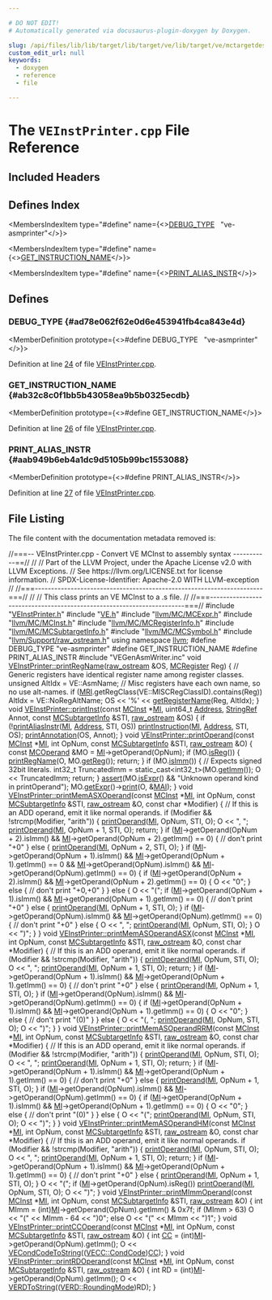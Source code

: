```yaml
---

# DO NOT EDIT!
# Automatically generated via docusaurus-plugin-doxygen by Doxygen.

slug: /api/files/lib/lib/target/lib/target/ve/lib/target/ve/mctargetdesc/veinstprinter-cpp
custom_edit_url: null
keywords:
  - doxygen
  - reference
  - file

---
```





# The `VEInstPrinter.cpp` File Reference

<DoxygenPage pluginConfig={pluginConfig}>



## Included Headers

<IncludesList>
<IncludesListItem
  filePath="VEInstPrinter.h"
  permalink="/docs/api/files/lib/lib/target/lib/target/ve/lib/target/ve/mctargetdesc/veinstprinter-h"
  isLocal="true" />
<IncludesListItem
  filePath="VE.h"
  permalink="/docs/api/files/lib/lib/target/lib/target/ve/ve-h"
  isLocal="true" />
<IncludesListItem
  filePath="llvm/MC/MCExpr.h"
  permalink="/docs/api/files/include/include/llvm/include/llvm/mc/mcexpr-h"
  isLocal="true" />
<IncludesListItem
  filePath="llvm/MC/MCInst.h"
  permalink="/docs/api/files/include/include/llvm/include/llvm/mc/mcinst-h"
  isLocal="true" />
<IncludesListItem
  filePath="llvm/MC/MCRegisterInfo.h"
  permalink="/docs/api/files/include/include/llvm/include/llvm/mc/mcregisterinfo-h"
  isLocal="true" />
<IncludesListItem
  filePath="llvm/MC/MCSubtargetInfo.h"
  permalink="/docs/api/files/include/include/llvm/include/llvm/mc/mcsubtargetinfo-h"
  isLocal="true" />
<IncludesListItem
  filePath="llvm/MC/MCSymbol.h"
  permalink="/docs/api/files/include/include/llvm/include/llvm/mc/mcsymbol-h"
  isLocal="true" />
<IncludesListItem
  filePath="llvm/Support/raw_ostream.h"
  permalink="/docs/api/files/include/include/llvm/include/llvm/support/raw-ostream-h"
  isLocal="true" />
<IncludesListItem
  filePath="VEGenAsmWriter.inc"
  permalink=""
  isLocal="true" />
</IncludesList>

## Defines Index

<MembersIndex>

<MembersIndexItem
  type="#define"
  name={<><a href="#ad78e062f62e0d6e453941fb4ca843e4d">DEBUG&#95;TYPE</a>&nbsp;&nbsp;&nbsp;&quot;ve-asmprinter&quot;</>}>
</MembersIndexItem>

<MembersIndexItem
  type="#define"
  name={<><a href="#ab32c8c0f1bb5b43058ea9b5b0325ecdb">GET&#95;INSTRUCTION&#95;NAME</a></>}>
</MembersIndexItem>

<MembersIndexItem
  type="#define"
  name={<><a href="#aab949b6eb4a1dc9d5105b99bc1553088">PRINT&#95;ALIAS&#95;INSTR</a></>}>
</MembersIndexItem>

</MembersIndex>


<SectionDefinition>

## Defines

### DEBUG&#95;TYPE {#ad78e062f62e0d6e453941fb4ca843e4d}

<MemberDefinition
  prototype={<>#define DEBUG&#95;TYPE&nbsp;&nbsp;&nbsp;&quot;ve-asmprinter&quot;</>}>

Definition at line <a href="#l00024">24</a> of file <a href="/docs/api/files/lib/lib/target/lib/target/ve/lib/target/ve/mctargetdesc/veinstprinter-cpp">VEInstPrinter.cpp</a>.
</MemberDefinition>

### GET&#95;INSTRUCTION&#95;NAME {#ab32c8c0f1bb5b43058ea9b5b0325ecdb}

<MemberDefinition
  prototype={<>#define GET&#95;INSTRUCTION&#95;NAME</>}>

Definition at line <a href="#l00026">26</a> of file <a href="/docs/api/files/lib/lib/target/lib/target/ve/lib/target/ve/mctargetdesc/veinstprinter-cpp">VEInstPrinter.cpp</a>.
</MemberDefinition>

### PRINT&#95;ALIAS&#95;INSTR {#aab949b6eb4a1dc9d5105b99bc1553088}

<MemberDefinition
  prototype={<>#define PRINT&#95;ALIAS&#95;INSTR</>}>

Definition at line <a href="#l00027">27</a> of file <a href="/docs/api/files/lib/lib/target/lib/target/ve/lib/target/ve/mctargetdesc/veinstprinter-cpp">VEInstPrinter.cpp</a>.
</MemberDefinition>

</SectionDefinition>

## File Listing

The file content with the documentation metadata removed is:

<ProgramListing>

<Link id="l00001" /><CodeLine lineNumber="1"><Highlight kind="comment">//===-- VEInstPrinter.cpp - Convert VE MCInst to assembly syntax -----------==//</Highlight><Highlight kind="normal"></Highlight></CodeLine>
<Link id="l00002" /><CodeLine lineNumber="2"><Highlight kind="normal"></Highlight><Highlight kind="comment">//</Highlight><Highlight kind="normal"></Highlight></CodeLine>
<Link id="l00003" /><CodeLine lineNumber="3"><Highlight kind="normal"></Highlight><Highlight kind="comment">// Part of the LLVM Project, under the Apache License v2.0 with LLVM Exceptions.</Highlight><Highlight kind="normal"></Highlight></CodeLine>
<Link id="l00004" /><CodeLine lineNumber="4"><Highlight kind="normal"></Highlight><Highlight kind="comment">// See https://llvm.org/LICENSE.txt for license information.</Highlight><Highlight kind="normal"></Highlight></CodeLine>
<Link id="l00005" /><CodeLine lineNumber="5"><Highlight kind="normal"></Highlight><Highlight kind="comment">// SPDX-License-Identifier: Apache-2.0 WITH LLVM-exception</Highlight><Highlight kind="normal"></Highlight></CodeLine>
<Link id="l00006" /><CodeLine lineNumber="6"><Highlight kind="normal"></Highlight><Highlight kind="comment">//</Highlight><Highlight kind="normal"></Highlight></CodeLine>
<Link id="l00007" /><CodeLine lineNumber="7"><Highlight kind="normal"></Highlight><Highlight kind="comment">//===----------------------------------------------------------------------===//</Highlight><Highlight kind="normal"></Highlight></CodeLine>
<Link id="l00008" /><CodeLine lineNumber="8"><Highlight kind="normal"></Highlight><Highlight kind="comment">//</Highlight><Highlight kind="normal"></Highlight></CodeLine>
<Link id="l00009" /><CodeLine lineNumber="9"><Highlight kind="normal"></Highlight><Highlight kind="comment">// This class prints an VE MCInst to a .s file.</Highlight><Highlight kind="normal"></Highlight></CodeLine>
<Link id="l00010" /><CodeLine lineNumber="10"><Highlight kind="normal"></Highlight><Highlight kind="comment">//</Highlight><Highlight kind="normal"></Highlight></CodeLine>
<Link id="l00011" /><CodeLine lineNumber="11"><Highlight kind="normal"></Highlight><Highlight kind="comment">//===----------------------------------------------------------------------===//</Highlight><Highlight kind="normal"></Highlight></CodeLine>
<Link id="l00012" /><CodeLine lineNumber="12"><Highlight kind="normal"></Highlight></CodeLine>
<Link id="l00013" /><CodeLine lineNumber="13"><Highlight kind="normal"></Highlight><Highlight kind="preprocessor">#include &quot;<a href="/docs/api/files/lib/lib/target/lib/target/ve/lib/target/ve/mctargetdesc/veinstprinter-h">VEInstPrinter.h</a>&quot;</Highlight><Highlight kind="normal"></Highlight></CodeLine>
<Link id="l00014" /><CodeLine lineNumber="14"><Highlight kind="normal"></Highlight><Highlight kind="preprocessor">#include &quot;<a href="/docs/api/files/lib/lib/target/lib/target/ve/ve-h">VE.h</a>&quot;</Highlight><Highlight kind="normal"></Highlight></CodeLine>
<Link id="l00015" /><CodeLine lineNumber="15"><Highlight kind="normal"></Highlight><Highlight kind="preprocessor">#include &quot;<a href="/docs/api/files/include/include/llvm/include/llvm/mc/mcexpr-h">llvm/MC/MCExpr.h</a>&quot;</Highlight><Highlight kind="normal"></Highlight></CodeLine>
<Link id="l00016" /><CodeLine lineNumber="16"><Highlight kind="normal"></Highlight><Highlight kind="preprocessor">#include &quot;<a href="/docs/api/files/include/include/llvm/include/llvm/mc/mcinst-h">llvm/MC/MCInst.h</a>&quot;</Highlight><Highlight kind="normal"></Highlight></CodeLine>
<Link id="l00017" /><CodeLine lineNumber="17"><Highlight kind="normal"></Highlight><Highlight kind="preprocessor">#include &quot;<a href="/docs/api/files/include/include/llvm/include/llvm/mc/mcregisterinfo-h">llvm/MC/MCRegisterInfo.h</a>&quot;</Highlight><Highlight kind="normal"></Highlight></CodeLine>
<Link id="l00018" /><CodeLine lineNumber="18"><Highlight kind="normal"></Highlight><Highlight kind="preprocessor">#include &quot;<a href="/docs/api/files/include/include/llvm/include/llvm/mc/mcsubtargetinfo-h">llvm/MC/MCSubtargetInfo.h</a>&quot;</Highlight><Highlight kind="normal"></Highlight></CodeLine>
<Link id="l00019" /><CodeLine lineNumber="19"><Highlight kind="normal"></Highlight><Highlight kind="preprocessor">#include &quot;<a href="/docs/api/files/include/include/llvm/include/llvm/mc/mcsymbol-h">llvm/MC/MCSymbol.h</a>&quot;</Highlight><Highlight kind="normal"></Highlight></CodeLine>
<Link id="l00020" /><CodeLine lineNumber="20"><Highlight kind="normal"></Highlight><Highlight kind="preprocessor">#include &quot;<a href="/docs/api/files/include/include/llvm/include/llvm/support/raw-ostream-h">llvm/Support/raw&#95;ostream.h</a>&quot;</Highlight><Highlight kind="normal"></Highlight></CodeLine>
<Link id="l00021" /><CodeLine lineNumber="21"><Highlight kind="normal"></Highlight></CodeLine>
<Link id="l00022" /><CodeLine lineNumber="22"><Highlight kind="normal"></Highlight><Highlight kind="keyword">using namespace </Highlight><Highlight kind="normal"><a href="/docs/api/namespaces/llvm">llvm</a>;</Highlight></CodeLine>
<Link id="l00023" /><CodeLine lineNumber="23"><Highlight kind="normal"></Highlight></CodeLine>
<Link id="l00024" /><CodeLine lineNumber="24" lineLink="#ad78e062f62e0d6e453941fb4ca843e4d"><Highlight kind="normal"></Highlight><Highlight kind="preprocessor">#define DEBUG&#95;TYPE &quot;ve-asmprinter&quot;</Highlight><Highlight kind="normal"></Highlight></CodeLine>
<Link id="l00025" /><CodeLine lineNumber="25"><Highlight kind="normal"></Highlight></CodeLine>
<Link id="l00026" /><CodeLine lineNumber="26" lineLink="#ab32c8c0f1bb5b43058ea9b5b0325ecdb"><Highlight kind="normal"></Highlight><Highlight kind="preprocessor">#define GET&#95;INSTRUCTION&#95;NAME</Highlight><Highlight kind="normal"></Highlight></CodeLine>
<Link id="l00027" /><CodeLine lineNumber="27" lineLink="#aab949b6eb4a1dc9d5105b99bc1553088"><Highlight kind="normal"></Highlight><Highlight kind="preprocessor">#define PRINT&#95;ALIAS&#95;INSTR</Highlight><Highlight kind="normal"></Highlight></CodeLine>
<Link id="l00028" /><CodeLine lineNumber="28"><Highlight kind="normal"></Highlight><Highlight kind="preprocessor">#include &quot;VEGenAsmWriter.inc&quot;</Highlight><Highlight kind="normal"></Highlight></CodeLine>
<Link id="l00029" /><CodeLine lineNumber="29"><Highlight kind="normal"></Highlight></CodeLine>
<Link id="l00030" /><CodeLine lineNumber="30" lineLink="/docs/api/classes/llvm/veinstprinter/#a28eb6ce8fefa02f3982efabe39094b09"><Highlight kind="normal"></Highlight><Highlight kind="keywordtype">void</Highlight><Highlight kind="normal"> <a href="/docs/api/classes/llvm/veinstprinter/#a28eb6ce8fefa02f3982efabe39094b09">VEInstPrinter::printRegName</a>(<a href="/docs/api/classes/llvm/raw-ostream">raw&#95;ostream</a> &amp;OS, <a href="/docs/api/classes/llvm/mcregister">MCRegister</a> Reg) &#123;</Highlight></CodeLine>
<Link id="l00031" /><CodeLine lineNumber="31"><Highlight kind="normal">  </Highlight><Highlight kind="comment">// Generic registers have identical register name among register classes.</Highlight><Highlight kind="normal"></Highlight></CodeLine>
<Link id="l00032" /><CodeLine lineNumber="32"><Highlight kind="normal">  </Highlight><Highlight kind="keywordtype">unsigned</Highlight><Highlight kind="normal"> AltIdx = VE::AsmName;</Highlight></CodeLine>
<Link id="l00033" /><CodeLine lineNumber="33"><Highlight kind="normal">  </Highlight><Highlight kind="comment">// Misc registers have each own name, so no use alt-names.</Highlight><Highlight kind="normal"></Highlight></CodeLine>
<Link id="l00034" /><CodeLine lineNumber="34"><Highlight kind="normal">  </Highlight><Highlight kind="keywordflow">if</Highlight><Highlight kind="normal"> (<a href="/docs/api/classes/llvm/mcinstprinter/#aaaeadf26b0e3ae38625c5469231bbce6">MRI</a>.getRegClass(VE::MISCRegClassID).contains(Reg))</Highlight></CodeLine>
<Link id="l00035" /><CodeLine lineNumber="35"><Highlight kind="normal">    AltIdx = VE::NoRegAltName;</Highlight></CodeLine>
<Link id="l00036" /><CodeLine lineNumber="36"><Highlight kind="normal">  OS &lt;&lt; </Highlight><Highlight kind="charliteral">&#39;%&#39;</Highlight><Highlight kind="normal"> &lt;&lt; <a href="/docs/api/classes/llvm/veinstprinter/#abf34666761e40710160323b789ee5e42">getRegisterName</a>(Reg, AltIdx);</Highlight></CodeLine>
<Link id="l00037" /><CodeLine lineNumber="37"><Highlight kind="normal">&#125;</Highlight></CodeLine>
<Link id="l00038" /><CodeLine lineNumber="38"><Highlight kind="normal"></Highlight></CodeLine>
<Link id="l00039" /><CodeLine lineNumber="39" lineLink="/docs/api/classes/llvm/veinstprinter/#abfd0ba3cc44ada35e6bbf8a9725ac518"><Highlight kind="normal"></Highlight><Highlight kind="keywordtype">void</Highlight><Highlight kind="normal"> <a href="/docs/api/classes/llvm/veinstprinter/#abfd0ba3cc44ada35e6bbf8a9725ac518">VEInstPrinter::printInst</a>(</Highlight><Highlight kind="keyword">const</Highlight><Highlight kind="normal"> <a href="/docs/api/classes/llvm/mcinst">MCInst</a> &#42;<a href="/docs/api/files/lib/lib/codegen/lib/codegen/globalisel/irtranslator-cpp/#abe44dfdea65b4f7e11e0a608ab708b76">MI</a>, uint64&#95;t <a href="/docs/api/namespaces/llvm/#a8e02bbea14c70bab55fbc1384e1472d9add7bf230fde8d4836917806aff6a6b27">Address</a>,</Highlight></CodeLine>
<Link id="l00040" /><CodeLine lineNumber="40"><Highlight kind="normal">                              <a href="/docs/api/classes/llvm/stringref">StringRef</a> Annot, </Highlight><Highlight kind="keyword">const</Highlight><Highlight kind="normal"> <a href="/docs/api/classes/llvm/mcsubtargetinfo">MCSubtargetInfo</a> &amp;STI,</Highlight></CodeLine>
<Link id="l00041" /><CodeLine lineNumber="41"><Highlight kind="normal">                              <a href="/docs/api/classes/llvm/raw-ostream">raw&#95;ostream</a> &amp;OS) &#123;</Highlight></CodeLine>
<Link id="l00042" /><CodeLine lineNumber="42"><Highlight kind="normal">  </Highlight><Highlight kind="keywordflow">if</Highlight><Highlight kind="normal"> (!<a href="/docs/api/classes/llvm/veinstprinter/#a5230918f7511f95a942fabc28774fb99">printAliasInstr</a>(<a href="/docs/api/files/lib/lib/codegen/lib/codegen/globalisel/irtranslator-cpp/#abe44dfdea65b4f7e11e0a608ab708b76">MI</a>, <a href="/docs/api/namespaces/llvm/#a8e02bbea14c70bab55fbc1384e1472d9add7bf230fde8d4836917806aff6a6b27">Address</a>, STI, OS))</Highlight></CodeLine>
<Link id="l00043" /><CodeLine lineNumber="43"><Highlight kind="normal">    <a href="/docs/api/classes/llvm/veinstprinter/#acd4b3a2d0b6cd470a66f16b9f1c04466">printInstruction</a>(<a href="/docs/api/files/lib/lib/codegen/lib/codegen/globalisel/irtranslator-cpp/#abe44dfdea65b4f7e11e0a608ab708b76">MI</a>, <a href="/docs/api/namespaces/llvm/#a8e02bbea14c70bab55fbc1384e1472d9add7bf230fde8d4836917806aff6a6b27">Address</a>, STI, OS);</Highlight></CodeLine>
<Link id="l00044" /><CodeLine lineNumber="44"><Highlight kind="normal">  <a href="/docs/api/classes/llvm/mcinstprinter/#aab90c946a08959c165433b2c125895ea">printAnnotation</a>(OS, Annot);</Highlight></CodeLine>
<Link id="l00045" /><CodeLine lineNumber="45"><Highlight kind="normal">&#125;</Highlight></CodeLine>
<Link id="l00046" /><CodeLine lineNumber="46"><Highlight kind="normal"></Highlight></CodeLine>
<Link id="l00047" /><CodeLine lineNumber="47" lineLink="/docs/api/classes/llvm/veinstprinter/#a568643b76a6a9fb21ee23f7394de92fe"><Highlight kind="normal"></Highlight><Highlight kind="keywordtype">void</Highlight><Highlight kind="normal"> <a href="/docs/api/classes/llvm/veinstprinter/#a568643b76a6a9fb21ee23f7394de92fe">VEInstPrinter::printOperand</a>(</Highlight><Highlight kind="keyword">const</Highlight><Highlight kind="normal"> <a href="/docs/api/classes/llvm/mcinst">MCInst</a> &#42;<a href="/docs/api/files/lib/lib/codegen/lib/codegen/globalisel/irtranslator-cpp/#abe44dfdea65b4f7e11e0a608ab708b76">MI</a>, </Highlight><Highlight kind="keywordtype">int</Highlight><Highlight kind="normal"> OpNum,</Highlight></CodeLine>
<Link id="l00048" /><CodeLine lineNumber="48"><Highlight kind="normal">                                 </Highlight><Highlight kind="keyword">const</Highlight><Highlight kind="normal"> <a href="/docs/api/classes/llvm/mcsubtargetinfo">MCSubtargetInfo</a> &amp;STI, <a href="/docs/api/classes/llvm/raw-ostream">raw&#95;ostream</a> &amp;O) &#123;</Highlight></CodeLine>
<Link id="l00049" /><CodeLine lineNumber="49"><Highlight kind="normal">  </Highlight><Highlight kind="keyword">const</Highlight><Highlight kind="normal"> <a href="/docs/api/classes/llvm/mcoperand">MCOperand</a> &amp;MO = <a href="/docs/api/files/lib/lib/codegen/lib/codegen/globalisel/irtranslator-cpp/#abe44dfdea65b4f7e11e0a608ab708b76">MI</a>-&gt;getOperand(OpNum);</Highlight></CodeLine>
<Link id="l00050" /><CodeLine lineNumber="50"><Highlight kind="normal"></Highlight></CodeLine>
<Link id="l00051" /><CodeLine lineNumber="51"><Highlight kind="normal">  </Highlight><Highlight kind="keywordflow">if</Highlight><Highlight kind="normal"> (MO.<a href="/docs/api/classes/llvm/mcoperand/#a7a8c7eea0aa4890f25a4b83e1f0a0b6f">isReg</a>()) &#123;</Highlight></CodeLine>
<Link id="l00052" /><CodeLine lineNumber="52"><Highlight kind="normal">    <a href="/docs/api/classes/llvm/veinstprinter/#a28eb6ce8fefa02f3982efabe39094b09">printRegName</a>(O, MO.<a href="/docs/api/classes/llvm/mcoperand/#a94abf618eb8001b802910ab872a7d1d9">getReg</a>());</Highlight></CodeLine>
<Link id="l00053" /><CodeLine lineNumber="53"><Highlight kind="normal">    </Highlight><Highlight kind="keywordflow">return</Highlight><Highlight kind="normal">;</Highlight></CodeLine>
<Link id="l00054" /><CodeLine lineNumber="54"><Highlight kind="normal">  &#125;</Highlight></CodeLine>
<Link id="l00055" /><CodeLine lineNumber="55"><Highlight kind="normal"></Highlight></CodeLine>
<Link id="l00056" /><CodeLine lineNumber="56"><Highlight kind="normal">  </Highlight><Highlight kind="keywordflow">if</Highlight><Highlight kind="normal"> (MO.<a href="/docs/api/classes/llvm/mcoperand/#a5f639fdcd3fc673fcbdb47f2e88b2b41">isImm</a>()) &#123;</Highlight></CodeLine>
<Link id="l00057" /><CodeLine lineNumber="57"><Highlight kind="normal">    </Highlight><Highlight kind="comment">// Expects signed 32bit literals.</Highlight><Highlight kind="normal"></Highlight></CodeLine>
<Link id="l00058" /><CodeLine lineNumber="58"><Highlight kind="normal">    int32&#95;t TruncatedImm = </Highlight><Highlight kind="keyword">static&#95;cast&lt;</Highlight><Highlight kind="normal">int32&#95;t</Highlight><Highlight kind="keyword">&gt;</Highlight><Highlight kind="normal">(MO.<a href="/docs/api/classes/llvm/mcoperand/#a4509c43893edc940979f690c468664c1">getImm</a>());</Highlight></CodeLine>
<Link id="l00059" /><CodeLine lineNumber="59"><Highlight kind="normal">    O &lt;&lt; TruncatedImm;</Highlight></CodeLine>
<Link id="l00060" /><CodeLine lineNumber="60"><Highlight kind="normal">    </Highlight><Highlight kind="keywordflow">return</Highlight><Highlight kind="normal">;</Highlight></CodeLine>
<Link id="l00061" /><CodeLine lineNumber="61"><Highlight kind="normal">  &#125;</Highlight></CodeLine>
<Link id="l00062" /><CodeLine lineNumber="62"><Highlight kind="normal"></Highlight></CodeLine>
<Link id="l00063" /><CodeLine lineNumber="63"><Highlight kind="normal">  <a href="/docs/api/files/lib/lib/target/lib/target/amdgpu/silowercontrolflow-cpp/#a4868c5d81c5ccc98c47aeab6244346a0">assert</a>(MO.<a href="/docs/api/classes/llvm/mcoperand/#ae23b2e8269fe15dbe5ebb3394438960c">isExpr</a>() &amp;&amp; </Highlight><Highlight kind="stringliteral">&quot;Unknown operand kind in printOperand&quot;</Highlight><Highlight kind="normal">);</Highlight></CodeLine>
<Link id="l00064" /><CodeLine lineNumber="64"><Highlight kind="normal">  MO.<a href="/docs/api/classes/llvm/mcoperand/#ac9408fbc60922d24b01c1efcbd4ba52b">getExpr</a>()-&gt;<a href="/docs/api/classes/llvm/mcexpr/#ae3067756d9df7843be2d25cedab37da4">print</a>(O, &amp;<a href="/docs/api/classes/llvm/mcinstprinter/#aacb2bfbafa57a37e627bf1334d349bc6">MAI</a>);</Highlight></CodeLine>
<Link id="l00065" /><CodeLine lineNumber="65"><Highlight kind="normal">&#125;</Highlight></CodeLine>
<Link id="l00066" /><CodeLine lineNumber="66"><Highlight kind="normal"></Highlight></CodeLine>
<Link id="l00067" /><CodeLine lineNumber="67" lineLink="/docs/api/classes/llvm/veinstprinter/#a8af4dbf2d94d5802ed36a6d16f30eda6"><Highlight kind="normal"></Highlight><Highlight kind="keywordtype">void</Highlight><Highlight kind="normal"> <a href="/docs/api/classes/llvm/veinstprinter/#a8af4dbf2d94d5802ed36a6d16f30eda6">VEInstPrinter::printMemASXOperand</a>(</Highlight><Highlight kind="keyword">const</Highlight><Highlight kind="normal"> <a href="/docs/api/classes/llvm/mcinst">MCInst</a> &#42;<a href="/docs/api/files/lib/lib/codegen/lib/codegen/globalisel/irtranslator-cpp/#abe44dfdea65b4f7e11e0a608ab708b76">MI</a>, </Highlight><Highlight kind="keywordtype">int</Highlight><Highlight kind="normal"> OpNum,</Highlight></CodeLine>
<Link id="l00068" /><CodeLine lineNumber="68"><Highlight kind="normal">                                       </Highlight><Highlight kind="keyword">const</Highlight><Highlight kind="normal"> <a href="/docs/api/classes/llvm/mcsubtargetinfo">MCSubtargetInfo</a> &amp;STI,</Highlight></CodeLine>
<Link id="l00069" /><CodeLine lineNumber="69"><Highlight kind="normal">                                       <a href="/docs/api/classes/llvm/raw-ostream">raw&#95;ostream</a> &amp;O, </Highlight><Highlight kind="keyword">const</Highlight><Highlight kind="normal"> </Highlight><Highlight kind="keywordtype">char</Highlight><Highlight kind="normal"> &#42;Modifier) &#123;</Highlight></CodeLine>
<Link id="l00070" /><CodeLine lineNumber="70"><Highlight kind="normal">  </Highlight><Highlight kind="comment">// If this is an ADD operand, emit it like normal operands.</Highlight><Highlight kind="normal"></Highlight></CodeLine>
<Link id="l00071" /><CodeLine lineNumber="71"><Highlight kind="normal">  </Highlight><Highlight kind="keywordflow">if</Highlight><Highlight kind="normal"> (Modifier &amp;&amp; !strcmp(Modifier, </Highlight><Highlight kind="stringliteral">&quot;arith&quot;</Highlight><Highlight kind="normal">)) &#123;</Highlight></CodeLine>
<Link id="l00072" /><CodeLine lineNumber="72"><Highlight kind="normal">    <a href="/docs/api/classes/llvm/veinstprinter/#a568643b76a6a9fb21ee23f7394de92fe">printOperand</a>(<a href="/docs/api/files/lib/lib/codegen/lib/codegen/globalisel/irtranslator-cpp/#abe44dfdea65b4f7e11e0a608ab708b76">MI</a>, OpNum, STI, O);</Highlight></CodeLine>
<Link id="l00073" /><CodeLine lineNumber="73"><Highlight kind="normal">    O &lt;&lt; </Highlight><Highlight kind="stringliteral">&quot;, &quot;</Highlight><Highlight kind="normal">;</Highlight></CodeLine>
<Link id="l00074" /><CodeLine lineNumber="74"><Highlight kind="normal">    <a href="/docs/api/classes/llvm/veinstprinter/#a568643b76a6a9fb21ee23f7394de92fe">printOperand</a>(<a href="/docs/api/files/lib/lib/codegen/lib/codegen/globalisel/irtranslator-cpp/#abe44dfdea65b4f7e11e0a608ab708b76">MI</a>, OpNum + 1, STI, O);</Highlight></CodeLine>
<Link id="l00075" /><CodeLine lineNumber="75"><Highlight kind="normal">    </Highlight><Highlight kind="keywordflow">return</Highlight><Highlight kind="normal">;</Highlight></CodeLine>
<Link id="l00076" /><CodeLine lineNumber="76"><Highlight kind="normal">  &#125;</Highlight></CodeLine>
<Link id="l00077" /><CodeLine lineNumber="77"><Highlight kind="normal"></Highlight></CodeLine>
<Link id="l00078" /><CodeLine lineNumber="78"><Highlight kind="normal">  </Highlight><Highlight kind="keywordflow">if</Highlight><Highlight kind="normal"> (<a href="/docs/api/files/lib/lib/codegen/lib/codegen/globalisel/irtranslator-cpp/#abe44dfdea65b4f7e11e0a608ab708b76">MI</a>-&gt;getOperand(OpNum + 2).isImm() &amp;&amp;</Highlight></CodeLine>
<Link id="l00079" /><CodeLine lineNumber="79"><Highlight kind="normal">      <a href="/docs/api/files/lib/lib/codegen/lib/codegen/globalisel/irtranslator-cpp/#abe44dfdea65b4f7e11e0a608ab708b76">MI</a>-&gt;getOperand(OpNum + 2).getImm() == 0) &#123;</Highlight></CodeLine>
<Link id="l00080" /><CodeLine lineNumber="80"><Highlight kind="normal">    </Highlight><Highlight kind="comment">// don&#39;t print &quot;+0&quot;</Highlight><Highlight kind="normal"></Highlight></CodeLine>
<Link id="l00081" /><CodeLine lineNumber="81"><Highlight kind="normal">  &#125; </Highlight><Highlight kind="keywordflow">else</Highlight><Highlight kind="normal"> &#123;</Highlight></CodeLine>
<Link id="l00082" /><CodeLine lineNumber="82"><Highlight kind="normal">    <a href="/docs/api/classes/llvm/veinstprinter/#a568643b76a6a9fb21ee23f7394de92fe">printOperand</a>(<a href="/docs/api/files/lib/lib/codegen/lib/codegen/globalisel/irtranslator-cpp/#abe44dfdea65b4f7e11e0a608ab708b76">MI</a>, OpNum + 2, STI, O);</Highlight></CodeLine>
<Link id="l00083" /><CodeLine lineNumber="83"><Highlight kind="normal">  &#125;</Highlight></CodeLine>
<Link id="l00084" /><CodeLine lineNumber="84"><Highlight kind="normal">  </Highlight><Highlight kind="keywordflow">if</Highlight><Highlight kind="normal"> (<a href="/docs/api/files/lib/lib/codegen/lib/codegen/globalisel/irtranslator-cpp/#abe44dfdea65b4f7e11e0a608ab708b76">MI</a>-&gt;getOperand(OpNum + 1).isImm() &amp;&amp;</Highlight></CodeLine>
<Link id="l00085" /><CodeLine lineNumber="85"><Highlight kind="normal">      <a href="/docs/api/files/lib/lib/codegen/lib/codegen/globalisel/irtranslator-cpp/#abe44dfdea65b4f7e11e0a608ab708b76">MI</a>-&gt;getOperand(OpNum + 1).getImm() == 0 &amp;&amp;</Highlight></CodeLine>
<Link id="l00086" /><CodeLine lineNumber="86"><Highlight kind="normal">      <a href="/docs/api/files/lib/lib/codegen/lib/codegen/globalisel/irtranslator-cpp/#abe44dfdea65b4f7e11e0a608ab708b76">MI</a>-&gt;getOperand(OpNum).isImm() &amp;&amp; <a href="/docs/api/files/lib/lib/codegen/lib/codegen/globalisel/irtranslator-cpp/#abe44dfdea65b4f7e11e0a608ab708b76">MI</a>-&gt;getOperand(OpNum).getImm() == 0) &#123;</Highlight></CodeLine>
<Link id="l00087" /><CodeLine lineNumber="87"><Highlight kind="normal">    </Highlight><Highlight kind="keywordflow">if</Highlight><Highlight kind="normal"> (<a href="/docs/api/files/lib/lib/codegen/lib/codegen/globalisel/irtranslator-cpp/#abe44dfdea65b4f7e11e0a608ab708b76">MI</a>-&gt;getOperand(OpNum + 2).isImm() &amp;&amp;</Highlight></CodeLine>
<Link id="l00088" /><CodeLine lineNumber="88"><Highlight kind="normal">        <a href="/docs/api/files/lib/lib/codegen/lib/codegen/globalisel/irtranslator-cpp/#abe44dfdea65b4f7e11e0a608ab708b76">MI</a>-&gt;getOperand(OpNum + 2).getImm() == 0) &#123;</Highlight></CodeLine>
<Link id="l00089" /><CodeLine lineNumber="89"><Highlight kind="normal">      O &lt;&lt; </Highlight><Highlight kind="stringliteral">&quot;0&quot;</Highlight><Highlight kind="normal">;</Highlight></CodeLine>
<Link id="l00090" /><CodeLine lineNumber="90"><Highlight kind="normal">    &#125; </Highlight><Highlight kind="keywordflow">else</Highlight><Highlight kind="normal"> &#123;</Highlight></CodeLine>
<Link id="l00091" /><CodeLine lineNumber="91"><Highlight kind="normal">      </Highlight><Highlight kind="comment">// don&#39;t print &quot;+0,+0&quot;</Highlight><Highlight kind="normal"></Highlight></CodeLine>
<Link id="l00092" /><CodeLine lineNumber="92"><Highlight kind="normal">    &#125;</Highlight></CodeLine>
<Link id="l00093" /><CodeLine lineNumber="93"><Highlight kind="normal">  &#125; </Highlight><Highlight kind="keywordflow">else</Highlight><Highlight kind="normal"> &#123;</Highlight></CodeLine>
<Link id="l00094" /><CodeLine lineNumber="94"><Highlight kind="normal">    O &lt;&lt; </Highlight><Highlight kind="stringliteral">&quot;(&quot;</Highlight><Highlight kind="normal">;</Highlight></CodeLine>
<Link id="l00095" /><CodeLine lineNumber="95"><Highlight kind="normal">    </Highlight><Highlight kind="keywordflow">if</Highlight><Highlight kind="normal"> (<a href="/docs/api/files/lib/lib/codegen/lib/codegen/globalisel/irtranslator-cpp/#abe44dfdea65b4f7e11e0a608ab708b76">MI</a>-&gt;getOperand(OpNum + 1).isImm() &amp;&amp;</Highlight></CodeLine>
<Link id="l00096" /><CodeLine lineNumber="96"><Highlight kind="normal">        <a href="/docs/api/files/lib/lib/codegen/lib/codegen/globalisel/irtranslator-cpp/#abe44dfdea65b4f7e11e0a608ab708b76">MI</a>-&gt;getOperand(OpNum + 1).getImm() == 0) &#123;</Highlight></CodeLine>
<Link id="l00097" /><CodeLine lineNumber="97"><Highlight kind="normal">      </Highlight><Highlight kind="comment">// don&#39;t print &quot;+0&quot;</Highlight><Highlight kind="normal"></Highlight></CodeLine>
<Link id="l00098" /><CodeLine lineNumber="98"><Highlight kind="normal">    &#125; </Highlight><Highlight kind="keywordflow">else</Highlight><Highlight kind="normal"> &#123;</Highlight></CodeLine>
<Link id="l00099" /><CodeLine lineNumber="99"><Highlight kind="normal">      <a href="/docs/api/classes/llvm/veinstprinter/#a568643b76a6a9fb21ee23f7394de92fe">printOperand</a>(<a href="/docs/api/files/lib/lib/codegen/lib/codegen/globalisel/irtranslator-cpp/#abe44dfdea65b4f7e11e0a608ab708b76">MI</a>, OpNum + 1, STI, O);</Highlight></CodeLine>
<Link id="l00100" /><CodeLine lineNumber="100"><Highlight kind="normal">    &#125;</Highlight></CodeLine>
<Link id="l00101" /><CodeLine lineNumber="101"><Highlight kind="normal">    </Highlight><Highlight kind="keywordflow">if</Highlight><Highlight kind="normal"> (<a href="/docs/api/files/lib/lib/codegen/lib/codegen/globalisel/irtranslator-cpp/#abe44dfdea65b4f7e11e0a608ab708b76">MI</a>-&gt;getOperand(OpNum).isImm() &amp;&amp; <a href="/docs/api/files/lib/lib/codegen/lib/codegen/globalisel/irtranslator-cpp/#abe44dfdea65b4f7e11e0a608ab708b76">MI</a>-&gt;getOperand(OpNum).getImm() == 0) &#123;</Highlight></CodeLine>
<Link id="l00102" /><CodeLine lineNumber="102"><Highlight kind="normal">      </Highlight><Highlight kind="comment">// don&#39;t print &quot;+0&quot;</Highlight><Highlight kind="normal"></Highlight></CodeLine>
<Link id="l00103" /><CodeLine lineNumber="103"><Highlight kind="normal">    &#125; </Highlight><Highlight kind="keywordflow">else</Highlight><Highlight kind="normal"> &#123;</Highlight></CodeLine>
<Link id="l00104" /><CodeLine lineNumber="104"><Highlight kind="normal">      O &lt;&lt; </Highlight><Highlight kind="stringliteral">&quot;, &quot;</Highlight><Highlight kind="normal">;</Highlight></CodeLine>
<Link id="l00105" /><CodeLine lineNumber="105"><Highlight kind="normal">      <a href="/docs/api/classes/llvm/veinstprinter/#a568643b76a6a9fb21ee23f7394de92fe">printOperand</a>(<a href="/docs/api/files/lib/lib/codegen/lib/codegen/globalisel/irtranslator-cpp/#abe44dfdea65b4f7e11e0a608ab708b76">MI</a>, OpNum, STI, O);</Highlight></CodeLine>
<Link id="l00106" /><CodeLine lineNumber="106"><Highlight kind="normal">    &#125;</Highlight></CodeLine>
<Link id="l00107" /><CodeLine lineNumber="107"><Highlight kind="normal">    O &lt;&lt; </Highlight><Highlight kind="stringliteral">&quot;)&quot;</Highlight><Highlight kind="normal">;</Highlight></CodeLine>
<Link id="l00108" /><CodeLine lineNumber="108"><Highlight kind="normal">  &#125;</Highlight></CodeLine>
<Link id="l00109" /><CodeLine lineNumber="109"><Highlight kind="normal">&#125;</Highlight></CodeLine>
<Link id="l00110" /><CodeLine lineNumber="110"><Highlight kind="normal"></Highlight></CodeLine>
<Link id="l00111" /><CodeLine lineNumber="111" lineLink="/docs/api/classes/llvm/veinstprinter/#ad09baf155593b3391423dae443926e2a"><Highlight kind="normal"></Highlight><Highlight kind="keywordtype">void</Highlight><Highlight kind="normal"> <a href="/docs/api/classes/llvm/veinstprinter/#ad09baf155593b3391423dae443926e2a">VEInstPrinter::printMemASOperandASX</a>(</Highlight><Highlight kind="keyword">const</Highlight><Highlight kind="normal"> <a href="/docs/api/classes/llvm/mcinst">MCInst</a> &#42;<a href="/docs/api/files/lib/lib/codegen/lib/codegen/globalisel/irtranslator-cpp/#abe44dfdea65b4f7e11e0a608ab708b76">MI</a>, </Highlight><Highlight kind="keywordtype">int</Highlight><Highlight kind="normal"> OpNum,</Highlight></CodeLine>
<Link id="l00112" /><CodeLine lineNumber="112"><Highlight kind="normal">                                         </Highlight><Highlight kind="keyword">const</Highlight><Highlight kind="normal"> <a href="/docs/api/classes/llvm/mcsubtargetinfo">MCSubtargetInfo</a> &amp;STI,</Highlight></CodeLine>
<Link id="l00113" /><CodeLine lineNumber="113"><Highlight kind="normal">                                         <a href="/docs/api/classes/llvm/raw-ostream">raw&#95;ostream</a> &amp;O, </Highlight><Highlight kind="keyword">const</Highlight><Highlight kind="normal"> </Highlight><Highlight kind="keywordtype">char</Highlight><Highlight kind="normal"> &#42;Modifier) &#123;</Highlight></CodeLine>
<Link id="l00114" /><CodeLine lineNumber="114"><Highlight kind="normal">  </Highlight><Highlight kind="comment">// If this is an ADD operand, emit it like normal operands.</Highlight><Highlight kind="normal"></Highlight></CodeLine>
<Link id="l00115" /><CodeLine lineNumber="115"><Highlight kind="normal">  </Highlight><Highlight kind="keywordflow">if</Highlight><Highlight kind="normal"> (Modifier &amp;&amp; !strcmp(Modifier, </Highlight><Highlight kind="stringliteral">&quot;arith&quot;</Highlight><Highlight kind="normal">)) &#123;</Highlight></CodeLine>
<Link id="l00116" /><CodeLine lineNumber="116"><Highlight kind="normal">    <a href="/docs/api/classes/llvm/veinstprinter/#a568643b76a6a9fb21ee23f7394de92fe">printOperand</a>(<a href="/docs/api/files/lib/lib/codegen/lib/codegen/globalisel/irtranslator-cpp/#abe44dfdea65b4f7e11e0a608ab708b76">MI</a>, OpNum, STI, O);</Highlight></CodeLine>
<Link id="l00117" /><CodeLine lineNumber="117"><Highlight kind="normal">    O &lt;&lt; </Highlight><Highlight kind="stringliteral">&quot;, &quot;</Highlight><Highlight kind="normal">;</Highlight></CodeLine>
<Link id="l00118" /><CodeLine lineNumber="118"><Highlight kind="normal">    <a href="/docs/api/classes/llvm/veinstprinter/#a568643b76a6a9fb21ee23f7394de92fe">printOperand</a>(<a href="/docs/api/files/lib/lib/codegen/lib/codegen/globalisel/irtranslator-cpp/#abe44dfdea65b4f7e11e0a608ab708b76">MI</a>, OpNum + 1, STI, O);</Highlight></CodeLine>
<Link id="l00119" /><CodeLine lineNumber="119"><Highlight kind="normal">    </Highlight><Highlight kind="keywordflow">return</Highlight><Highlight kind="normal">;</Highlight></CodeLine>
<Link id="l00120" /><CodeLine lineNumber="120"><Highlight kind="normal">  &#125;</Highlight></CodeLine>
<Link id="l00121" /><CodeLine lineNumber="121"><Highlight kind="normal"></Highlight></CodeLine>
<Link id="l00122" /><CodeLine lineNumber="122"><Highlight kind="normal">  </Highlight><Highlight kind="keywordflow">if</Highlight><Highlight kind="normal"> (<a href="/docs/api/files/lib/lib/codegen/lib/codegen/globalisel/irtranslator-cpp/#abe44dfdea65b4f7e11e0a608ab708b76">MI</a>-&gt;getOperand(OpNum + 1).isImm() &amp;&amp;</Highlight></CodeLine>
<Link id="l00123" /><CodeLine lineNumber="123"><Highlight kind="normal">      <a href="/docs/api/files/lib/lib/codegen/lib/codegen/globalisel/irtranslator-cpp/#abe44dfdea65b4f7e11e0a608ab708b76">MI</a>-&gt;getOperand(OpNum + 1).getImm() == 0) &#123;</Highlight></CodeLine>
<Link id="l00124" /><CodeLine lineNumber="124"><Highlight kind="normal">    </Highlight><Highlight kind="comment">// don&#39;t print &quot;+0&quot;</Highlight><Highlight kind="normal"></Highlight></CodeLine>
<Link id="l00125" /><CodeLine lineNumber="125"><Highlight kind="normal">  &#125; </Highlight><Highlight kind="keywordflow">else</Highlight><Highlight kind="normal"> &#123;</Highlight></CodeLine>
<Link id="l00126" /><CodeLine lineNumber="126"><Highlight kind="normal">    <a href="/docs/api/classes/llvm/veinstprinter/#a568643b76a6a9fb21ee23f7394de92fe">printOperand</a>(<a href="/docs/api/files/lib/lib/codegen/lib/codegen/globalisel/irtranslator-cpp/#abe44dfdea65b4f7e11e0a608ab708b76">MI</a>, OpNum + 1, STI, O);</Highlight></CodeLine>
<Link id="l00127" /><CodeLine lineNumber="127"><Highlight kind="normal">  &#125;</Highlight></CodeLine>
<Link id="l00128" /><CodeLine lineNumber="128"><Highlight kind="normal">  </Highlight><Highlight kind="keywordflow">if</Highlight><Highlight kind="normal"> (<a href="/docs/api/files/lib/lib/codegen/lib/codegen/globalisel/irtranslator-cpp/#abe44dfdea65b4f7e11e0a608ab708b76">MI</a>-&gt;getOperand(OpNum).isImm() &amp;&amp; <a href="/docs/api/files/lib/lib/codegen/lib/codegen/globalisel/irtranslator-cpp/#abe44dfdea65b4f7e11e0a608ab708b76">MI</a>-&gt;getOperand(OpNum).getImm() == 0) &#123;</Highlight></CodeLine>
<Link id="l00129" /><CodeLine lineNumber="129"><Highlight kind="normal">    </Highlight><Highlight kind="keywordflow">if</Highlight><Highlight kind="normal"> (<a href="/docs/api/files/lib/lib/codegen/lib/codegen/globalisel/irtranslator-cpp/#abe44dfdea65b4f7e11e0a608ab708b76">MI</a>-&gt;getOperand(OpNum + 1).isImm() &amp;&amp;</Highlight></CodeLine>
<Link id="l00130" /><CodeLine lineNumber="130"><Highlight kind="normal">        <a href="/docs/api/files/lib/lib/codegen/lib/codegen/globalisel/irtranslator-cpp/#abe44dfdea65b4f7e11e0a608ab708b76">MI</a>-&gt;getOperand(OpNum + 1).getImm() == 0) &#123;</Highlight></CodeLine>
<Link id="l00131" /><CodeLine lineNumber="131"><Highlight kind="normal">      O &lt;&lt; </Highlight><Highlight kind="stringliteral">&quot;0&quot;</Highlight><Highlight kind="normal">;</Highlight></CodeLine>
<Link id="l00132" /><CodeLine lineNumber="132"><Highlight kind="normal">    &#125; </Highlight><Highlight kind="keywordflow">else</Highlight><Highlight kind="normal"> &#123;</Highlight></CodeLine>
<Link id="l00133" /><CodeLine lineNumber="133"><Highlight kind="normal">      </Highlight><Highlight kind="comment">// don&#39;t print &quot;(0)&quot;</Highlight><Highlight kind="normal"></Highlight></CodeLine>
<Link id="l00134" /><CodeLine lineNumber="134"><Highlight kind="normal">    &#125;</Highlight></CodeLine>
<Link id="l00135" /><CodeLine lineNumber="135"><Highlight kind="normal">  &#125; </Highlight><Highlight kind="keywordflow">else</Highlight><Highlight kind="normal"> &#123;</Highlight></CodeLine>
<Link id="l00136" /><CodeLine lineNumber="136"><Highlight kind="normal">    O &lt;&lt; </Highlight><Highlight kind="stringliteral">&quot;(, &quot;</Highlight><Highlight kind="normal">;</Highlight></CodeLine>
<Link id="l00137" /><CodeLine lineNumber="137"><Highlight kind="normal">    <a href="/docs/api/classes/llvm/veinstprinter/#a568643b76a6a9fb21ee23f7394de92fe">printOperand</a>(<a href="/docs/api/files/lib/lib/codegen/lib/codegen/globalisel/irtranslator-cpp/#abe44dfdea65b4f7e11e0a608ab708b76">MI</a>, OpNum, STI, O);</Highlight></CodeLine>
<Link id="l00138" /><CodeLine lineNumber="138"><Highlight kind="normal">    O &lt;&lt; </Highlight><Highlight kind="stringliteral">&quot;)&quot;</Highlight><Highlight kind="normal">;</Highlight></CodeLine>
<Link id="l00139" /><CodeLine lineNumber="139"><Highlight kind="normal">  &#125;</Highlight></CodeLine>
<Link id="l00140" /><CodeLine lineNumber="140"><Highlight kind="normal">&#125;</Highlight></CodeLine>
<Link id="l00141" /><CodeLine lineNumber="141"><Highlight kind="normal"></Highlight></CodeLine>
<Link id="l00142" /><CodeLine lineNumber="142" lineLink="/docs/api/classes/llvm/veinstprinter/#a312b0c5d593328455bec545101dedc4f"><Highlight kind="normal"></Highlight><Highlight kind="keywordtype">void</Highlight><Highlight kind="normal"> <a href="/docs/api/classes/llvm/veinstprinter/#a312b0c5d593328455bec545101dedc4f">VEInstPrinter::printMemASOperandRRM</a>(</Highlight><Highlight kind="keyword">const</Highlight><Highlight kind="normal"> <a href="/docs/api/classes/llvm/mcinst">MCInst</a> &#42;<a href="/docs/api/files/lib/lib/codegen/lib/codegen/globalisel/irtranslator-cpp/#abe44dfdea65b4f7e11e0a608ab708b76">MI</a>, </Highlight><Highlight kind="keywordtype">int</Highlight><Highlight kind="normal"> OpNum,</Highlight></CodeLine>
<Link id="l00143" /><CodeLine lineNumber="143"><Highlight kind="normal">                                         </Highlight><Highlight kind="keyword">const</Highlight><Highlight kind="normal"> <a href="/docs/api/classes/llvm/mcsubtargetinfo">MCSubtargetInfo</a> &amp;STI,</Highlight></CodeLine>
<Link id="l00144" /><CodeLine lineNumber="144"><Highlight kind="normal">                                         <a href="/docs/api/classes/llvm/raw-ostream">raw&#95;ostream</a> &amp;O, </Highlight><Highlight kind="keyword">const</Highlight><Highlight kind="normal"> </Highlight><Highlight kind="keywordtype">char</Highlight><Highlight kind="normal"> &#42;Modifier) &#123;</Highlight></CodeLine>
<Link id="l00145" /><CodeLine lineNumber="145"><Highlight kind="normal">  </Highlight><Highlight kind="comment">// If this is an ADD operand, emit it like normal operands.</Highlight><Highlight kind="normal"></Highlight></CodeLine>
<Link id="l00146" /><CodeLine lineNumber="146"><Highlight kind="normal">  </Highlight><Highlight kind="keywordflow">if</Highlight><Highlight kind="normal"> (Modifier &amp;&amp; !strcmp(Modifier, </Highlight><Highlight kind="stringliteral">&quot;arith&quot;</Highlight><Highlight kind="normal">)) &#123;</Highlight></CodeLine>
<Link id="l00147" /><CodeLine lineNumber="147"><Highlight kind="normal">    <a href="/docs/api/classes/llvm/veinstprinter/#a568643b76a6a9fb21ee23f7394de92fe">printOperand</a>(<a href="/docs/api/files/lib/lib/codegen/lib/codegen/globalisel/irtranslator-cpp/#abe44dfdea65b4f7e11e0a608ab708b76">MI</a>, OpNum, STI, O);</Highlight></CodeLine>
<Link id="l00148" /><CodeLine lineNumber="148"><Highlight kind="normal">    O &lt;&lt; </Highlight><Highlight kind="stringliteral">&quot;, &quot;</Highlight><Highlight kind="normal">;</Highlight></CodeLine>
<Link id="l00149" /><CodeLine lineNumber="149"><Highlight kind="normal">    <a href="/docs/api/classes/llvm/veinstprinter/#a568643b76a6a9fb21ee23f7394de92fe">printOperand</a>(<a href="/docs/api/files/lib/lib/codegen/lib/codegen/globalisel/irtranslator-cpp/#abe44dfdea65b4f7e11e0a608ab708b76">MI</a>, OpNum + 1, STI, O);</Highlight></CodeLine>
<Link id="l00150" /><CodeLine lineNumber="150"><Highlight kind="normal">    </Highlight><Highlight kind="keywordflow">return</Highlight><Highlight kind="normal">;</Highlight></CodeLine>
<Link id="l00151" /><CodeLine lineNumber="151"><Highlight kind="normal">  &#125;</Highlight></CodeLine>
<Link id="l00152" /><CodeLine lineNumber="152"><Highlight kind="normal"></Highlight></CodeLine>
<Link id="l00153" /><CodeLine lineNumber="153"><Highlight kind="normal">  </Highlight><Highlight kind="keywordflow">if</Highlight><Highlight kind="normal"> (<a href="/docs/api/files/lib/lib/codegen/lib/codegen/globalisel/irtranslator-cpp/#abe44dfdea65b4f7e11e0a608ab708b76">MI</a>-&gt;getOperand(OpNum + 1).isImm() &amp;&amp;</Highlight></CodeLine>
<Link id="l00154" /><CodeLine lineNumber="154"><Highlight kind="normal">      <a href="/docs/api/files/lib/lib/codegen/lib/codegen/globalisel/irtranslator-cpp/#abe44dfdea65b4f7e11e0a608ab708b76">MI</a>-&gt;getOperand(OpNum + 1).getImm() == 0) &#123;</Highlight></CodeLine>
<Link id="l00155" /><CodeLine lineNumber="155"><Highlight kind="normal">    </Highlight><Highlight kind="comment">// don&#39;t print &quot;+0&quot;</Highlight><Highlight kind="normal"></Highlight></CodeLine>
<Link id="l00156" /><CodeLine lineNumber="156"><Highlight kind="normal">  &#125; </Highlight><Highlight kind="keywordflow">else</Highlight><Highlight kind="normal"> &#123;</Highlight></CodeLine>
<Link id="l00157" /><CodeLine lineNumber="157"><Highlight kind="normal">    <a href="/docs/api/classes/llvm/veinstprinter/#a568643b76a6a9fb21ee23f7394de92fe">printOperand</a>(<a href="/docs/api/files/lib/lib/codegen/lib/codegen/globalisel/irtranslator-cpp/#abe44dfdea65b4f7e11e0a608ab708b76">MI</a>, OpNum + 1, STI, O);</Highlight></CodeLine>
<Link id="l00158" /><CodeLine lineNumber="158"><Highlight kind="normal">  &#125;</Highlight></CodeLine>
<Link id="l00159" /><CodeLine lineNumber="159"><Highlight kind="normal">  </Highlight><Highlight kind="keywordflow">if</Highlight><Highlight kind="normal"> (<a href="/docs/api/files/lib/lib/codegen/lib/codegen/globalisel/irtranslator-cpp/#abe44dfdea65b4f7e11e0a608ab708b76">MI</a>-&gt;getOperand(OpNum).isImm() &amp;&amp; <a href="/docs/api/files/lib/lib/codegen/lib/codegen/globalisel/irtranslator-cpp/#abe44dfdea65b4f7e11e0a608ab708b76">MI</a>-&gt;getOperand(OpNum).getImm() == 0) &#123;</Highlight></CodeLine>
<Link id="l00160" /><CodeLine lineNumber="160"><Highlight kind="normal">    </Highlight><Highlight kind="keywordflow">if</Highlight><Highlight kind="normal"> (<a href="/docs/api/files/lib/lib/codegen/lib/codegen/globalisel/irtranslator-cpp/#abe44dfdea65b4f7e11e0a608ab708b76">MI</a>-&gt;getOperand(OpNum + 1).isImm() &amp;&amp;</Highlight></CodeLine>
<Link id="l00161" /><CodeLine lineNumber="161"><Highlight kind="normal">        <a href="/docs/api/files/lib/lib/codegen/lib/codegen/globalisel/irtranslator-cpp/#abe44dfdea65b4f7e11e0a608ab708b76">MI</a>-&gt;getOperand(OpNum + 1).getImm() == 0) &#123;</Highlight></CodeLine>
<Link id="l00162" /><CodeLine lineNumber="162"><Highlight kind="normal">      O &lt;&lt; </Highlight><Highlight kind="stringliteral">&quot;0&quot;</Highlight><Highlight kind="normal">;</Highlight></CodeLine>
<Link id="l00163" /><CodeLine lineNumber="163"><Highlight kind="normal">    &#125; </Highlight><Highlight kind="keywordflow">else</Highlight><Highlight kind="normal"> &#123;</Highlight></CodeLine>
<Link id="l00164" /><CodeLine lineNumber="164"><Highlight kind="normal">      </Highlight><Highlight kind="comment">// don&#39;t print &quot;(0)&quot;</Highlight><Highlight kind="normal"></Highlight></CodeLine>
<Link id="l00165" /><CodeLine lineNumber="165"><Highlight kind="normal">    &#125;</Highlight></CodeLine>
<Link id="l00166" /><CodeLine lineNumber="166"><Highlight kind="normal">  &#125; </Highlight><Highlight kind="keywordflow">else</Highlight><Highlight kind="normal"> &#123;</Highlight></CodeLine>
<Link id="l00167" /><CodeLine lineNumber="167"><Highlight kind="normal">    O &lt;&lt; </Highlight><Highlight kind="stringliteral">&quot;(&quot;</Highlight><Highlight kind="normal">;</Highlight></CodeLine>
<Link id="l00168" /><CodeLine lineNumber="168"><Highlight kind="normal">    <a href="/docs/api/classes/llvm/veinstprinter/#a568643b76a6a9fb21ee23f7394de92fe">printOperand</a>(<a href="/docs/api/files/lib/lib/codegen/lib/codegen/globalisel/irtranslator-cpp/#abe44dfdea65b4f7e11e0a608ab708b76">MI</a>, OpNum, STI, O);</Highlight></CodeLine>
<Link id="l00169" /><CodeLine lineNumber="169"><Highlight kind="normal">    O &lt;&lt; </Highlight><Highlight kind="stringliteral">&quot;)&quot;</Highlight><Highlight kind="normal">;</Highlight></CodeLine>
<Link id="l00170" /><CodeLine lineNumber="170"><Highlight kind="normal">  &#125;</Highlight></CodeLine>
<Link id="l00171" /><CodeLine lineNumber="171"><Highlight kind="normal">&#125;</Highlight></CodeLine>
<Link id="l00172" /><CodeLine lineNumber="172"><Highlight kind="normal"></Highlight></CodeLine>
<Link id="l00173" /><CodeLine lineNumber="173" lineLink="/docs/api/classes/llvm/veinstprinter/#a15e3c9385c2fcc41027343c5be799366"><Highlight kind="normal"></Highlight><Highlight kind="keywordtype">void</Highlight><Highlight kind="normal"> <a href="/docs/api/classes/llvm/veinstprinter/#a15e3c9385c2fcc41027343c5be799366">VEInstPrinter::printMemASOperandHM</a>(</Highlight><Highlight kind="keyword">const</Highlight><Highlight kind="normal"> <a href="/docs/api/classes/llvm/mcinst">MCInst</a> &#42;<a href="/docs/api/files/lib/lib/codegen/lib/codegen/globalisel/irtranslator-cpp/#abe44dfdea65b4f7e11e0a608ab708b76">MI</a>, </Highlight><Highlight kind="keywordtype">int</Highlight><Highlight kind="normal"> OpNum,</Highlight></CodeLine>
<Link id="l00174" /><CodeLine lineNumber="174"><Highlight kind="normal">                                        </Highlight><Highlight kind="keyword">const</Highlight><Highlight kind="normal"> <a href="/docs/api/classes/llvm/mcsubtargetinfo">MCSubtargetInfo</a> &amp;STI,</Highlight></CodeLine>
<Link id="l00175" /><CodeLine lineNumber="175"><Highlight kind="normal">                                        <a href="/docs/api/classes/llvm/raw-ostream">raw&#95;ostream</a> &amp;O, </Highlight><Highlight kind="keyword">const</Highlight><Highlight kind="normal"> </Highlight><Highlight kind="keywordtype">char</Highlight><Highlight kind="normal"> &#42;Modifier) &#123;</Highlight></CodeLine>
<Link id="l00176" /><CodeLine lineNumber="176"><Highlight kind="normal">  </Highlight><Highlight kind="comment">// If this is an ADD operand, emit it like normal operands.</Highlight><Highlight kind="normal"></Highlight></CodeLine>
<Link id="l00177" /><CodeLine lineNumber="177"><Highlight kind="normal">  </Highlight><Highlight kind="keywordflow">if</Highlight><Highlight kind="normal"> (Modifier &amp;&amp; !strcmp(Modifier, </Highlight><Highlight kind="stringliteral">&quot;arith&quot;</Highlight><Highlight kind="normal">)) &#123;</Highlight></CodeLine>
<Link id="l00178" /><CodeLine lineNumber="178"><Highlight kind="normal">    <a href="/docs/api/classes/llvm/veinstprinter/#a568643b76a6a9fb21ee23f7394de92fe">printOperand</a>(<a href="/docs/api/files/lib/lib/codegen/lib/codegen/globalisel/irtranslator-cpp/#abe44dfdea65b4f7e11e0a608ab708b76">MI</a>, OpNum, STI, O);</Highlight></CodeLine>
<Link id="l00179" /><CodeLine lineNumber="179"><Highlight kind="normal">    O &lt;&lt; </Highlight><Highlight kind="stringliteral">&quot;, &quot;</Highlight><Highlight kind="normal">;</Highlight></CodeLine>
<Link id="l00180" /><CodeLine lineNumber="180"><Highlight kind="normal">    <a href="/docs/api/classes/llvm/veinstprinter/#a568643b76a6a9fb21ee23f7394de92fe">printOperand</a>(<a href="/docs/api/files/lib/lib/codegen/lib/codegen/globalisel/irtranslator-cpp/#abe44dfdea65b4f7e11e0a608ab708b76">MI</a>, OpNum + 1, STI, O);</Highlight></CodeLine>
<Link id="l00181" /><CodeLine lineNumber="181"><Highlight kind="normal">    </Highlight><Highlight kind="keywordflow">return</Highlight><Highlight kind="normal">;</Highlight></CodeLine>
<Link id="l00182" /><CodeLine lineNumber="182"><Highlight kind="normal">  &#125;</Highlight></CodeLine>
<Link id="l00183" /><CodeLine lineNumber="183"><Highlight kind="normal"></Highlight></CodeLine>
<Link id="l00184" /><CodeLine lineNumber="184"><Highlight kind="normal">  </Highlight><Highlight kind="keywordflow">if</Highlight><Highlight kind="normal"> (<a href="/docs/api/files/lib/lib/codegen/lib/codegen/globalisel/irtranslator-cpp/#abe44dfdea65b4f7e11e0a608ab708b76">MI</a>-&gt;getOperand(OpNum + 1).isImm() &amp;&amp;</Highlight></CodeLine>
<Link id="l00185" /><CodeLine lineNumber="185"><Highlight kind="normal">      <a href="/docs/api/files/lib/lib/codegen/lib/codegen/globalisel/irtranslator-cpp/#abe44dfdea65b4f7e11e0a608ab708b76">MI</a>-&gt;getOperand(OpNum + 1).getImm() == 0) &#123;</Highlight></CodeLine>
<Link id="l00186" /><CodeLine lineNumber="186"><Highlight kind="normal">    </Highlight><Highlight kind="comment">// don&#39;t print &quot;+0&quot;</Highlight><Highlight kind="normal"></Highlight></CodeLine>
<Link id="l00187" /><CodeLine lineNumber="187"><Highlight kind="normal">  &#125; </Highlight><Highlight kind="keywordflow">else</Highlight><Highlight kind="normal"> &#123;</Highlight></CodeLine>
<Link id="l00188" /><CodeLine lineNumber="188"><Highlight kind="normal">    <a href="/docs/api/classes/llvm/veinstprinter/#a568643b76a6a9fb21ee23f7394de92fe">printOperand</a>(<a href="/docs/api/files/lib/lib/codegen/lib/codegen/globalisel/irtranslator-cpp/#abe44dfdea65b4f7e11e0a608ab708b76">MI</a>, OpNum + 1, STI, O);</Highlight></CodeLine>
<Link id="l00189" /><CodeLine lineNumber="189"><Highlight kind="normal">  &#125;</Highlight></CodeLine>
<Link id="l00190" /><CodeLine lineNumber="190"><Highlight kind="normal">  O &lt;&lt; </Highlight><Highlight kind="stringliteral">&quot;(&quot;</Highlight><Highlight kind="normal">;</Highlight></CodeLine>
<Link id="l00191" /><CodeLine lineNumber="191"><Highlight kind="normal">  </Highlight><Highlight kind="keywordflow">if</Highlight><Highlight kind="normal"> (<a href="/docs/api/files/lib/lib/codegen/lib/codegen/globalisel/irtranslator-cpp/#abe44dfdea65b4f7e11e0a608ab708b76">MI</a>-&gt;getOperand(OpNum).isReg())</Highlight></CodeLine>
<Link id="l00192" /><CodeLine lineNumber="192"><Highlight kind="normal">    <a href="/docs/api/classes/llvm/veinstprinter/#a568643b76a6a9fb21ee23f7394de92fe">printOperand</a>(<a href="/docs/api/files/lib/lib/codegen/lib/codegen/globalisel/irtranslator-cpp/#abe44dfdea65b4f7e11e0a608ab708b76">MI</a>, OpNum, STI, O);</Highlight></CodeLine>
<Link id="l00193" /><CodeLine lineNumber="193"><Highlight kind="normal">  O &lt;&lt; </Highlight><Highlight kind="stringliteral">&quot;)&quot;</Highlight><Highlight kind="normal">;</Highlight></CodeLine>
<Link id="l00194" /><CodeLine lineNumber="194"><Highlight kind="normal">&#125;</Highlight></CodeLine>
<Link id="l00195" /><CodeLine lineNumber="195"><Highlight kind="normal"></Highlight></CodeLine>
<Link id="l00196" /><CodeLine lineNumber="196" lineLink="/docs/api/classes/llvm/veinstprinter/#a148d630a4cb4279f7a3c13ac72263220"><Highlight kind="normal"></Highlight><Highlight kind="keywordtype">void</Highlight><Highlight kind="normal"> <a href="/docs/api/classes/llvm/veinstprinter/#a148d630a4cb4279f7a3c13ac72263220">VEInstPrinter::printMImmOperand</a>(</Highlight><Highlight kind="keyword">const</Highlight><Highlight kind="normal"> <a href="/docs/api/classes/llvm/mcinst">MCInst</a> &#42;<a href="/docs/api/files/lib/lib/codegen/lib/codegen/globalisel/irtranslator-cpp/#abe44dfdea65b4f7e11e0a608ab708b76">MI</a>, </Highlight><Highlight kind="keywordtype">int</Highlight><Highlight kind="normal"> OpNum,</Highlight></CodeLine>
<Link id="l00197" /><CodeLine lineNumber="197"><Highlight kind="normal">                                     </Highlight><Highlight kind="keyword">const</Highlight><Highlight kind="normal"> <a href="/docs/api/classes/llvm/mcsubtargetinfo">MCSubtargetInfo</a> &amp;STI,</Highlight></CodeLine>
<Link id="l00198" /><CodeLine lineNumber="198"><Highlight kind="normal">                                     <a href="/docs/api/classes/llvm/raw-ostream">raw&#95;ostream</a> &amp;O) &#123;</Highlight></CodeLine>
<Link id="l00199" /><CodeLine lineNumber="199"><Highlight kind="normal">  </Highlight><Highlight kind="keywordtype">int</Highlight><Highlight kind="normal"> MImm = (int)<a href="/docs/api/files/lib/lib/codegen/lib/codegen/globalisel/irtranslator-cpp/#abe44dfdea65b4f7e11e0a608ab708b76">MI</a>-&gt;getOperand(OpNum).getImm() &amp; 0x7f;</Highlight></CodeLine>
<Link id="l00200" /><CodeLine lineNumber="200"><Highlight kind="normal">  </Highlight><Highlight kind="keywordflow">if</Highlight><Highlight kind="normal"> (MImm &gt; 63)</Highlight></CodeLine>
<Link id="l00201" /><CodeLine lineNumber="201"><Highlight kind="normal">    O &lt;&lt; </Highlight><Highlight kind="stringliteral">&quot;(&quot;</Highlight><Highlight kind="normal"> &lt;&lt; MImm - 64 &lt;&lt; </Highlight><Highlight kind="stringliteral">&quot;)0&quot;</Highlight><Highlight kind="normal">;</Highlight></CodeLine>
<Link id="l00202" /><CodeLine lineNumber="202"><Highlight kind="normal">  </Highlight><Highlight kind="keywordflow">else</Highlight><Highlight kind="normal"></Highlight></CodeLine>
<Link id="l00203" /><CodeLine lineNumber="203"><Highlight kind="normal">    O &lt;&lt; </Highlight><Highlight kind="stringliteral">&quot;(&quot;</Highlight><Highlight kind="normal"> &lt;&lt; MImm &lt;&lt; </Highlight><Highlight kind="stringliteral">&quot;)1&quot;</Highlight><Highlight kind="normal">;</Highlight></CodeLine>
<Link id="l00204" /><CodeLine lineNumber="204"><Highlight kind="normal">&#125;</Highlight></CodeLine>
<Link id="l00205" /><CodeLine lineNumber="205"><Highlight kind="normal"></Highlight></CodeLine>
<Link id="l00206" /><CodeLine lineNumber="206" lineLink="/docs/api/classes/llvm/veinstprinter/#a923bba6b53a4ac99494de5ef70b542c1"><Highlight kind="normal"></Highlight><Highlight kind="keywordtype">void</Highlight><Highlight kind="normal"> <a href="/docs/api/classes/llvm/veinstprinter/#a923bba6b53a4ac99494de5ef70b542c1">VEInstPrinter::printCCOperand</a>(</Highlight><Highlight kind="keyword">const</Highlight><Highlight kind="normal"> <a href="/docs/api/classes/llvm/mcinst">MCInst</a> &#42;<a href="/docs/api/files/lib/lib/codegen/lib/codegen/globalisel/irtranslator-cpp/#abe44dfdea65b4f7e11e0a608ab708b76">MI</a>, </Highlight><Highlight kind="keywordtype">int</Highlight><Highlight kind="normal"> OpNum,</Highlight></CodeLine>
<Link id="l00207" /><CodeLine lineNumber="207"><Highlight kind="normal">                                   </Highlight><Highlight kind="keyword">const</Highlight><Highlight kind="normal"> <a href="/docs/api/classes/llvm/mcsubtargetinfo">MCSubtargetInfo</a> &amp;STI, <a href="/docs/api/classes/llvm/raw-ostream">raw&#95;ostream</a> &amp;O) &#123;</Highlight></CodeLine>
<Link id="l00208" /><CodeLine lineNumber="208"><Highlight kind="normal">  </Highlight><Highlight kind="keywordtype">int</Highlight><Highlight kind="normal"> <a href="/docs/api/files/lib/lib/target/lib/target/riscv/riscvredundantcopyelimination-cpp/#a77c69067ae8279bc00ab8757731e90d7">CC</a> = (int)<a href="/docs/api/files/lib/lib/codegen/lib/codegen/globalisel/irtranslator-cpp/#abe44dfdea65b4f7e11e0a608ab708b76">MI</a>-&gt;getOperand(OpNum).getImm();</Highlight></CodeLine>
<Link id="l00209" /><CodeLine lineNumber="209"><Highlight kind="normal">  O &lt;&lt; <a href="/docs/api/namespaces/llvm/#a7592312d01383031bcaae30bd6b74e28">VECondCodeToString</a>((<a href="/docs/api/namespaces/llvm/vecc/#a6491a5c5efad386438e80078ec318b9f">VECC::CondCode</a>)<a href="/docs/api/files/lib/lib/target/lib/target/riscv/riscvredundantcopyelimination-cpp/#a77c69067ae8279bc00ab8757731e90d7">CC</a>);</Highlight></CodeLine>
<Link id="l00210" /><CodeLine lineNumber="210"><Highlight kind="normal">&#125;</Highlight></CodeLine>
<Link id="l00211" /><CodeLine lineNumber="211"><Highlight kind="normal"></Highlight></CodeLine>
<Link id="l00212" /><CodeLine lineNumber="212" lineLink="/docs/api/classes/llvm/veinstprinter/#a62c8fbeffc91f89970f733cb2733e4ff"><Highlight kind="normal"></Highlight><Highlight kind="keywordtype">void</Highlight><Highlight kind="normal"> <a href="/docs/api/classes/llvm/veinstprinter/#a62c8fbeffc91f89970f733cb2733e4ff">VEInstPrinter::printRDOperand</a>(</Highlight><Highlight kind="keyword">const</Highlight><Highlight kind="normal"> <a href="/docs/api/classes/llvm/mcinst">MCInst</a> &#42;<a href="/docs/api/files/lib/lib/codegen/lib/codegen/globalisel/irtranslator-cpp/#abe44dfdea65b4f7e11e0a608ab708b76">MI</a>, </Highlight><Highlight kind="keywordtype">int</Highlight><Highlight kind="normal"> OpNum,</Highlight></CodeLine>
<Link id="l00213" /><CodeLine lineNumber="213"><Highlight kind="normal">                                   </Highlight><Highlight kind="keyword">const</Highlight><Highlight kind="normal"> <a href="/docs/api/classes/llvm/mcsubtargetinfo">MCSubtargetInfo</a> &amp;STI, <a href="/docs/api/classes/llvm/raw-ostream">raw&#95;ostream</a> &amp;O) &#123;</Highlight></CodeLine>
<Link id="l00214" /><CodeLine lineNumber="214"><Highlight kind="normal">  </Highlight><Highlight kind="keywordtype">int</Highlight><Highlight kind="normal"> RD = (int)<a href="/docs/api/files/lib/lib/codegen/lib/codegen/globalisel/irtranslator-cpp/#abe44dfdea65b4f7e11e0a608ab708b76">MI</a>-&gt;getOperand(OpNum).getImm();</Highlight></CodeLine>
<Link id="l00215" /><CodeLine lineNumber="215"><Highlight kind="normal">  O &lt;&lt; <a href="/docs/api/namespaces/llvm/#adf8918ebe7dec72f2d54d7e0f5916fc8">VERDToString</a>((<a href="/docs/api/namespaces/llvm/verd/#a41337fd84126ead8c39c36eae4010ead">VERD::RoundingMode</a>)RD);</Highlight></CodeLine>
<Link id="l00216" /><CodeLine lineNumber="216"><Highlight kind="normal">&#125;</Highlight></CodeLine>

</ProgramListing>


</DoxygenPage>
